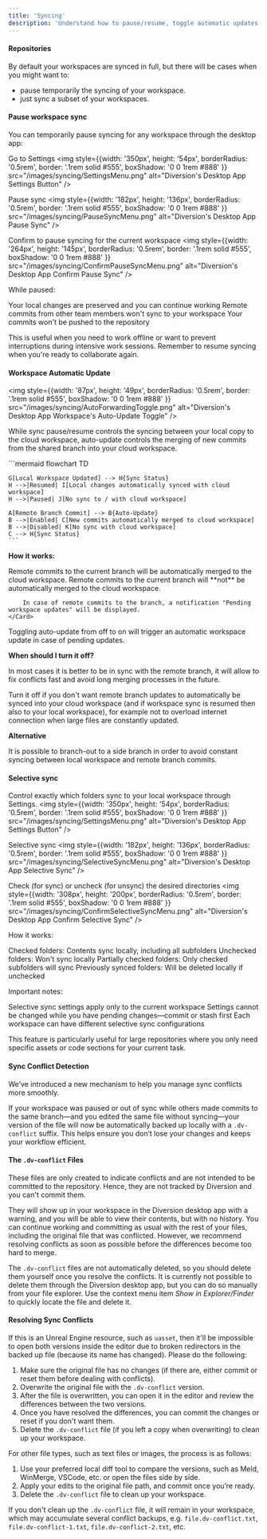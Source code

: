 ```yaml
---
title: 'Syncing'
description: 'Understand how to pause/resume, toggle automatic updates and selectively sync your repositories'
---
```


#### Repositories

By default your workspaces are synced in full, but there will be cases when you might want to:

- pause temporarily the syncing of your workspace.
- just sync a subset of your workspaces.


#### Pause workspace sync

You can temporarily pause syncing for any workspace through the desktop app:

Go to Settings
<img style={{width: '350px', height: '54px', borderRadius: '0.5rem', border: '.1rem solid #555', boxShadow: '0 0 1rem #888' }} src="/images/syncing/SettingsMenu.png" alt="Diversion's Desktop App Settings Button" />

Pause sync
<img style={{width: '182px', height: '136px', borderRadius: '0.5rem', border: '.1rem solid #555', boxShadow: '0 0 1rem #888' }} src="/images/syncing/PauseSyncMenu.png" alt="Diversion's Desktop App Pause Sync" />

Confirm to pause syncing for the current workspace
<img style={{width: '264px', height: '145px', borderRadius: '0.5rem', border: '.1rem solid #555', boxShadow: '0 0 1rem #888' }} src="/images/syncing/ConfirmPauseSyncMenu.png" alt="Diversion's Desktop App Confirm Pause Sync" />

While paused:

Your local changes are preserved and you can continue working
Remote commits from other team members won't sync to your workspace
Your commits won't be pushed to the repository

This is useful when you need to work offline or want to prevent interruptions during intensive work sessions. Remember to resume syncing when you're ready to collaborate again.

#### Workspace Automatic Update

<img style={{width: '87px', height: '49px', borderRadius: '0.5rem', border: '.1rem solid #555', boxShadow: '0 0 1rem #888' }} src="/images/syncing/AutoForwardingToggle.png" alt="Diversion's Desktop App Workspace's Auto-Update Toggle" />

While sync pause/resume controls the syncing between your local copy to the cloud workspace, auto-update controls the merging of new commits from the shared branch into your cloud workspace.

<div style={{width: '80%', margin: '0 auto'}}>
    ```mermaid
    flowchart TD

    G[Local Workspace Updated] --> H{Sync Status}
    H -->|Resumed| I[Local changes automatically synced with cloud workspace]
    H -->|Paused| J[No sync to / with cloud workspace]

    A[Remote Branch Commit] --> B{Auto-Update}
    B -->|Enabled| C[New commits automatically merged to cloud workspace]
    B -->|Disabled| K[No sync with cloud workspace]
    C --> H{Sync Status}
    ```
</div>

**How it works:**

<CardGroup cols={2}>
    <Card title="Auto-Update ON" icon="toggle-on">
        Remote commits to the current branch will be automatically merged to the cloud workspace.
    </Card>
    <Card title="Auto-Update OFF" icon="toggle-off">
        Remote commits to the current branch will **not** be automatically merged to the cloud workspace.

        In case of remote commits to the branch, a notification "Pending workspace updates" will be displayed.
    </Card>
</CardGroup>

<Note>Toggling auto-update from off to on will trigger an automatic workspace update in case of pending updates.</Note>

**When should I turn it off?**

In most cases it is better to be in sync with the remote branch, it will allow to fix conflicts fast and avoid long merging processes in the future.

Turn it off if you don't want remote branch updates to automatically be synced into your cloud workspace (and if workspace sync is resumed then also to your local workspace), for example not to overload internet connection when large files are constantly updated.

**Alternative**

It is possible to branch-out to a side branch in order to avoid constant syncing between local workspace and remote branch commits.

#### Selective sync

Control exactly which folders sync to your local workspace through Settings.
<img style={{width: '350px', height: '54px', borderRadius: '0.5rem', border: '.1rem solid #555', boxShadow: '0 0 1rem #888' }} src="/images/syncing/SettingsMenu.png" alt="Diversion's Desktop App Settings Button" />

Selective sync
<img style={{width: '182px', height: '136px', borderRadius: '0.5rem', border: '.1rem solid #555', boxShadow: '0 0 1rem #888' }} src="/images/syncing/SelectiveSyncMenu.png" alt="Diversion's Desktop App Selective Sync" />

Check (for sync) or uncheck (for unsync) the desired directories
<img style={{width: '308px', height: '200px', borderRadius: '0.5rem', border: '.1rem solid #555', boxShadow: '0 0 1rem #888' }} src="/images/syncing/ConfirmSelectiveSyncMenu.png" alt="Diversion's Desktop App Confirm Selective Sync" />

How it works:

Checked folders: Contents sync locally, including all subfolders
Unchecked folders: Won't sync locally
Partially checked folders: Only checked subfolders will sync
Previously synced folders: Will be deleted locally if unchecked

Important notes:

Selective sync settings apply only to the current workspace
Settings cannot be changed while you have pending changes—commit or stash first
Each workspace can have different selective sync configurations

This feature is particularly useful for large repositories where you only need specific assets or code sections for your current task.

#### Sync Conflict Detection

We’ve introduced a new mechanism to help you manage sync conflicts more smoothly.

If your workspace was paused or out of sync while others made commits to the same branch—and you edited the same file without syncing—your version of the file will now be automatically backed up locally with a `.dv-conflict` suffix.
This helps ensure you don’t lose your changes and keeps your workflow efficient.

#### The `.dv-conflict` Files

These files are only created to indicate conflicts and are not intended to be committed to the repository.
Hence, they are not tracked by Diversion and you can't commit them.

They will show up in your workspace in the Diversion desktop app with a warning, and you will be able to view their contents, but with no history.
You can continue working and committing as usual with the rest of your files, including the original file that was conflicted.
However, we recommend resolving conflicts as soon as possible before the differences become too hard to merge.

The `.dv-conflict` files are not automatically deleted, so you should delete them yourself once you resolve the conflicts.
It is currently not possible to delete them through the Diversion desktop app, but you can do so manually from your file explorer.
Use the context menu item _Show in Explorer/Finder_ to quickly locate the file and delete it.


#### Resolving Sync Conflicts

If this is an Unreal Engine resource, such as `uasset`, then it'll be impossible to open both versions inside the editor
due to broken redirectors in the backed up file (because its name has changed).
Please do the following:

1. Make sure the original file has no changes (if there are, either commit or reset them before dealing with conflicts).
2. Overwrite the original file with the `.dv-conflict` version.
3. After the file is overwritten, you can open it in the editor and review the differences between the two versions.
4. Once you have resolved the differences, you can commit the changes or reset if you don't want them.
5. Delete the `.dv-conflict` file (if you left a copy when overwriting) to clean up your workspace.

For other file types, such as text files or images, the process is as follows:

1. Use your preferred local diff tool to compare the versions, such as Meld, WinMerge, VSCode, etc. or open the files side by side.
2. Apply your edits to the original file path, and commit once you’re ready.
3. Delete the `.dv-conflict` file to clean up your workspace.

If you don't clean up the `.dv-conflict` file, it will remain in your workspace, which may accumulate several conflict backups, e.g. `file.dv-conflict.txt`, `file.dv-conflict-1.txt`, `file.dv-conflict-2.txt`, etc.
